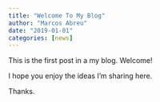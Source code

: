 ```yaml
---
title: "Welcome To My Blog"
author: "Marcos Abreu"
date: "2019-01-01"
categories: [news]
---
```


This is the first post in a my blog. Welcome!

I hope you enjoy the ideas I'm sharing here.

Thanks.
